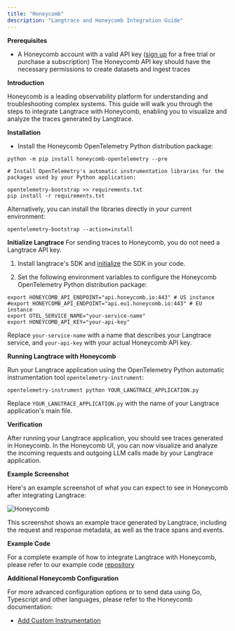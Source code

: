 ```yaml
---
title: "Honeycomb"
description: "Langtrace and Honeycomb Integration Guide"
---
```


**Prerequisites**

- A Honeycomb account with a valid API key ([sign up](https://www.honeycomb.io/) for a free trial or purchase a subscription)
<Note>The Honeycomb API key should have the necessary permissions to create datasets and ingest traces </Note>

**Introduction**

Honeycomb is a leading observability platform for understanding and troubleshooting complex systems. This guide will walk you through the steps to integrate Langtrace with Honeycomb, enabling you to visualize and analyze the traces generated by Langtrace.

**Installation**

- Install the Honeycomb OpenTelemetry Python distribution package:

<CodeGroup>

```shell Shell
python -m pip install honeycomb-opentelemetry --pre

# Install OpenTelemetry's automatic instrumentation libraries for the packages used by your Python application:

opentelemetry-bootstrap >> requirements.txt
pip install -r requirements.txt

```
</CodeGroup>



Alternatively, you can install the libraries directly in your current environment:

```shell Shell
opentelemetry-bootstrap --action=install 
```

**Initialize Langtrace**
<Note> For sending traces to Honeycomb, you do not need a Langtrace API key.</Note>
1. Install langtrace's SDK and [initialize](/quickstart) the SDK in your code.

2. Set the following environment variables to configure the Honeycomb OpenTelemetry Python distribution package:


```shell Shell
export HONEYCOMB_API_ENDPOINT="api.honeycomb.io:443" # US instance
#export HONEYCOMB_API_ENDPOINT="api.eu1.honeycomb.io:443" # EU instance
export OTEL_SERVICE_NAME="your-service-name"
export HONEYCOMB_API_KEY="your-api-key"
```

Replace `your-service-name` with a name that describes your Langtrace service, and `your-api-key` with your actual Honeycomb API key.

**Running Langtrace with Honeycomb**

Run your Langtrace application using the OpenTelemetry Python automatic instrumentation tool `opentelemetry-instrument`:

```shell Shell
opentelemetry-instrument python YOUR_LANGTRACE_APPLICATION.py
```

Replace `YOUR_LANGTRACE_APPLICATION.py` with the name of your Langtrace application's main file.

**Verification**

After running your Langtrace application, you should see traces generated in Honeycomb. In the Honeycomb UI, you can now visualize and analyze the incoming requests and outgoing LLM calls made by your Langtrace application.

**Example Screenshot**

Here's an example screenshot of what you can expect to see in Honeycomb after integrating Langtrace:

![Honeycomb](/images/honeycomb.png)

This screenshot shows an example trace generated by Langtrace, including the request and response metadata, as well as the trace spans and events.


**Example Code**

For a complete example of how to integrate Langtrace with Honeycomb, please refer to our example code [repository](https://github.com/Scale3-Labs/langtrace-docs/blob/main/langtrace-examples/llamaindex_essay/starter.py.ipynb)


**Additional Honeycomb Configuration**

For more advanced configuration options or to send data using Go, Typescript and other languages, please refer to the Honeycomb documentation:

- [Add Custom Instrumentation](https://docs.honeycomb.io/send-data/python/honeycomb-distribution/#add-custom-instrumentation)